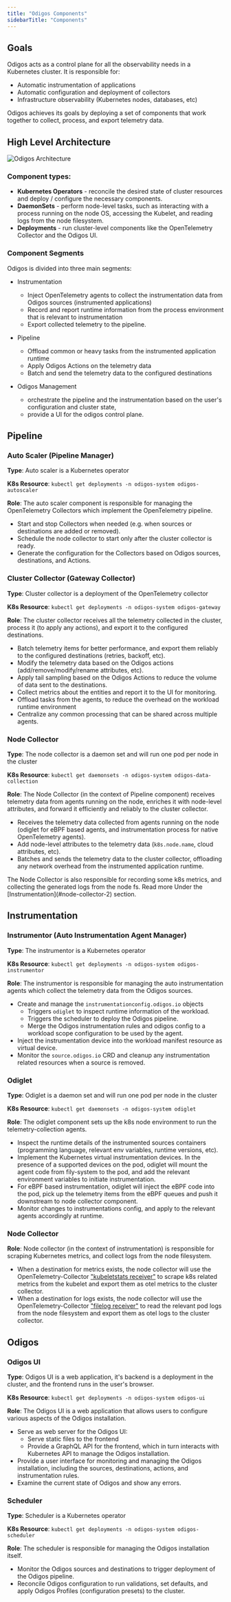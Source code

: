 ```yaml
---
title: "Odigos Components"
sidebarTitle: "Components"
---
```


## Goals

Odigos acts as a control plane for all the observability needs in a Kubernetes cluster. It is responsible for:

- Automatic instrumentation of applications
- Automatic configuration and deployment of collectors
- Infrastructure observability (Kubernetes nodes, databases, etc)

Odigos achieves its goals by deploying a set of components that work together to collect, process, and export telemetry data.

## High Level Architecture

<Frame>
    <img src="/images/odigos_architecture.png" alt="Odigos Architecture" />
</Frame>

### Component types:

- **Kubernetes Operators** - reconcile the desired state of cluster resources and deploy / configure the necessary components.
- **DaemonSets** - perform node-level tasks, such as interacting with a process running on the node OS, accessing the Kubelet, and reading logs from the node filesystem.
- **Deployments** - run cluster-level components like the OpenTelemetry Collector and the Odigos UI.

### Component Segments

Odigos is divided into three main segments:

- Instrumentation
  - Inject OpenTelemetry agents to collect the instrumentation data from Odigos sources (instrumented applications)
  - Record and report runtime information from the process environment that is relevant to instrumentation
  - Export collected telemetry to the pipeline.

- Pipeline
  - Offload common or heavy tasks from the instrumented application runtime
  - Apply Odigos Actions on the telemetry data
  - Batch and send the telemetry data to the configured destinations

- Odigos Management
  - orchestrate the pipeline and the instrumentation based on the user's configuration and cluster state,
  - provide a UI for the odigos control plane.

## Pipeline

### Auto Scaler (Pipeline Manager)

**Type**: Auto scaler is a Kubernetes operator

**K8s Resource**: `kubectl get deployments -n odigos-system odigos-autoscaler`

**Role**: The auto scaler component is responsible for managing the OpenTelemetry Collectors which implement the OpenTelemetry pipeline.

- Start and stop Collectors when needed (e.g. when sources or destinations are added or removed).
- Schedule the node collector to start only after the cluster collector is ready.
- Generate the configuration for the Collectors based on Odigos sources, destinations, and Actions.

### Cluster Collector (Gateway Collector)

**Type**: Cluster collector is a deployment of the OpenTelemetry collector

**K8s Resource**: `kubectl get deployments -n odigos-system odigos-gateway`

**Role**: The cluster collector receives all the telemetry collected in the cluster, process it (to apply any actions), and export it to the configured destinations.

- Batch telemetry items for better performance, and export them reliably to the configured destinations (retries, backoff, etc).
- Modify the telemetry data based on the Odigos actions (add/remove/modify/rename attributes, etc).
- Apply tail sampling based on the Odigos Actions to reduce the volume of data sent to the destinations.
- Collect metrics about the entities and report it to the UI for monitoring.
- Offload tasks from the agents, to reduce the overhead on the workload runtime environment
- Centralize any common processing that can be shared across multiple agents.

### Node Collector

**Type**: The node collector is a daemon set and will run one pod per node in the cluster

**K8s Resource**: `kubectl get daemonsets -n odigos-system odigos-data-collection`

**Role**: The Node Collector (in the context of Pipeline component) receives telemetry data from agents running on the node, enriches it with node-level attributes, and forward it efficiently and reliably to the cluster collector.

- Receives the telemetry data collected from agents running on the node (odiglet for eBPF based agents, and instrumentation process for native OpenTelemetry agents).
- Add node-level attributes to the telemetry data (`k8s.node.name`, cloud attributes, etc).
- Batches and sends the telemetry data to the cluster collector, offloading any network overhead from the instrumented application runtime.

<Info>
The Node Collector is also responsible for recording some k8s metrics, and collecting the generated logs from the node fs. Read more Under the [Instrumentation](#node-collector-2) section.
</Info>

## Instrumentation

### Instrumentor (Auto Instrumentation Agent Manager)

**Type**: The instrumentor is a Kubernetes operator

**K8s Resource**: `kubectl get deployments -n odigos-system odigos-instrumentor`

**Role**: The instrumentor is responsible for managing the auto instrumentation agents which collect the telemetry data from the Odigos sources.

- Create and manage the `instrumentationconfig.odigos.io` objects
  - Triggers `odiglet` to inspect runtime information of the workload.
  - Triggers the scheduler to deploy the Odigos pipeline.
  - Merge the Odigos instrumentation rules and odigos config to a workload scope configuration to be used by the agent.
- Inject the instrumentation device into the workload manifest resource as virtual device.
- Monitor the `source.odigos.io` CRD and cleanup any instrumentation related resources when a source is removed.

### Odiglet

**Type**: Odiglet is a daemon set and will run one pod per node in the cluster

**K8s Resource**: `kubectl get daemonsets -n odigos-system odiglet`

**Role**: The odiglet component sets up the k8s node environment to run the telemetry-collection agents.

- Inspect the runtime details of the instrumented sources containers (programming language, relevant env variables, runtime versions, etc).
- Implement the Kubernetes virtual instrumentation devices. In the presence of a supported devices on the pod, odiglet will mount the agent code from fily-system to the pod, and add the relevant environment variables to initiate instrumentation.
- For eBPF based instrumentation, odiglet will inject the eBPF code into the pod, pick up the telemetry items from the eBPF queues and push it downstream to node collector component.
- Monitor changes to instrumentations config, and apply to the relevant agents accordingly at runtime.

### Node Collector

**Role**: Node collector (in the context of instrumentation) is responsible for scraping Kubernetes metrics, and collect logs from the node filesystem.

- When a destination for metrics exists, the node collector will use the OpenTelemetry-Collector ["kubeletstats receiver"](https://github.com/open-telemetry/opentelemetry-collector-contrib/tree/main/receiver/kubeletstatsreceiver) to scrape k8s related metrics from the kubelet and export them as otel metrics to the cluster collector.
- When a destination for logs exists, the node collector will use the OpenTelemetry-Collector ["filelog receiver"](https://github.com/open-telemetry/opentelemetry-collector-contrib/tree/main/receiver/filelogreceiver) to read the relevant pod logs from the node filesystem and export them as otel logs to the cluster collector.

## Odigos

### Odigos UI

**Type**: Odigos UI is a web application, it's backend is a deployment in the cluster, and the frontend runs in the user's browser.

**K8s Resource**: `kubectl get deployments -n odigos-system odigos-ui`

**Role**: The Odigos UI is a web application that allows users to configure various aspects of the Odigos installation.

- Serve as web server for the Odigos UI:
  - Serve static files to the frontend
  - Provide a GraphQL API for the frontend, which in turn interacts with Kubernetes API to manage the Odigos installation.
- Provide a user interface for monitoring and managing the Odigos installation, including the sources, destinations, actions, and instrumentation rules.
- Examine the current state of Odigos and show any errors.

### Scheduler

**Type**: Scheduler is a Kubernetes operator

**K8s Resource**: `kubectl get deployments -n odigos-system odigos-scheduler`

**Role**: The scheduler is responsible for managing the Odigos installation itself.

- Monitor the Odigos sources and destinations to trigger deployment of the Odigos pipeline.
- Reconcile Odigos configuration to run validations, set defaults, and apply Odigos Profiles (configuration presets) to the cluster.
